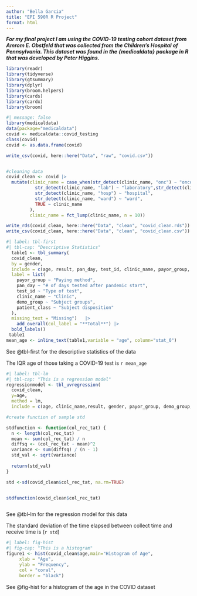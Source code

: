```yaml
---
author: "Bella Garcia"
title: "EPI 590R R Project"
format: html
---
```


***For my final project I am using the COVID-19 testing cohort dataset from Amrom E. Obstfeld that was collected from the Children's Hospital of Pennsylvania. This dataset was found in the {medicaldata} package in R that was developed by Peter Higgins.***

```r
library(readr)
library(tidyverse)
library(gtsummary)
library(dplyr)
library(broom.helpers)
library(cards)
library(cardx)
library(broom)
```

```r
#| message: false
library(medicaldata)
data(package="medicaldata")
covid <- medicaldata::covid_testing
class(covid)
covid <- as.data.frame(covid)

write_csv(covid, here::here("Data", "raw", "covid.csv"))


#cleaning data
covid_clean <- covid |>
  mutate(clinic_name = case_when(str_detect(clinic_name, "onc") ~ "oncology",str_detect(clinic_name, "mri") ~ "MRI", str_detect(clinic_name, "onc") ~ "oncology", str_detect(clinic_name, "rad") ~ "diagnosis radiology",str_detect(clinic_name, "urg") ~ "urgent care",
           str_detect(clinic_name, "lab") ~ "laboratory",str_detect(clinic_name, "ntwk") ~ "care network",
           str_detect(clinic_name, "hosp") ~ "hospital",
           str_detect(clinic_name, "ward") ~ "ward",
           TRUE ~ clinic_name 
         ),
         clinic_name = fct_lump(clinic_name, n = 10))

write_rds(covid_clean, here::here("Data", "clean", "covid_clean.rds"))
write_csv(covid_clean, here::here("Data", "clean", "covid_clean.csv"))
```

```r
#| label: tbl-first
#| tbl-cap: "Descriptive Statistics"
  table1 <- tbl_summary(
  covid_clean,
  by = gender,
  include = c(age, result, pan_day, test_id, clinic_name, payor_group, demo_group, patient_class),
  label = list(
    payor_group ~ "Paying method",
    pan_day ~ "# of days tested after pandemic start",
    test_id ~ "Type of test",
    clinic_name ~ "Clinic",
    demo_group ~ "Subject groups", 
    patient_class ~ "Subject disposition" 
  ),
  missing_text = "Missing")   |> 
 	add_overall(col_label = "**Total**") |> 
  bold_labels() 
 table1 
mean_age <- inline_text(table1,variable = "age", column="stat_0")
```

See @tbl-first for the descriptive statistics of the data

The IQR age of those taking a COVID-19 test is `r mean_age`

```r
#| label: tbl-lm
#| tbl-cap: "This is a regression model"
regressionmodel <- tbl_uvregression(
  covid_clean,
  y=age, 
  method = lm,
  include = c(age, clinic_name,result, gender, payor_group, demo_group, patient_class))


```

```r
#create function of sample std

stdfunction <- function(col_rec_tat) {
  n <- length(col_rec_tat)            
  mean <- sum(col_rec_tat) / n          
  diffsq <- (col_rec_tat - mean)^2       
  variance <- sum(diffsq) / (n - 1)      
  std_val <- sqrt(variance)                      
  
  return(std_val)
}

std <-sd(covid_clean$col_rec_tat, na.rm=TRUE)


stdfunction(covid_clean$col_rec_tat)



```

See @tbl-lm for the regression model for this data

The standard deviation of the time elapsed between collect time and receive time is (`r std`)

```r
#| label: fig-hist
#| fig-cap: "This is a histogram"
figure1 <- hist(covid_clean$age,main="Histogram of Age", 
     xlab = "Age", 
     ylab = "Frequency", 
     col = "coral",
     border = "black")

```

See @fig-hist for a histogram of the age in the COVID dataset
